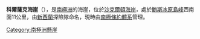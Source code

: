 {{Coord|84|14|S|162|25|E|source:GNIS|display=title}}

'''科爾薩克海崖'''（{{lang-en|Coalsack Bluff}}），是[[南極洲|南極洲]]的海崖，位於[[沙克爾頓海岸|沙克爾頓海岸]]，處於[[鮑斯冰原島峰|鮑斯冰原島峰]]西南面11公里，由[[新西蘭|新西蘭]]探險隊命名，現時由[[南極條約體系|南極條約體系]]管理。

{{DEFAULTSORT:Coalsack Bluff}}
[[Category:南極洲懸崖|Category:南極洲懸崖]]


{{ShackletonCoast-geo-stub}}